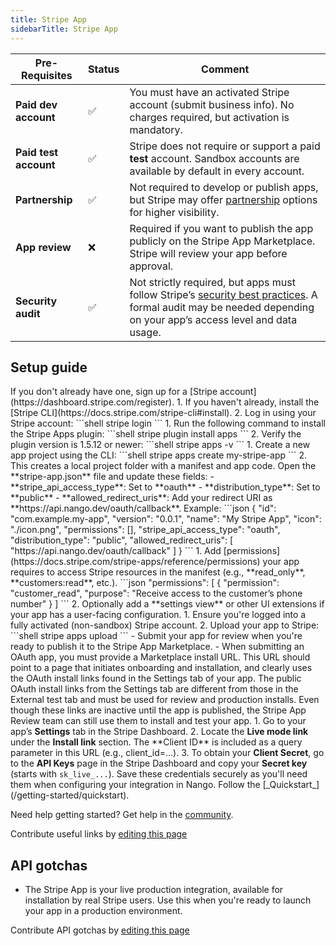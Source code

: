 ```yaml
---
title: Stripe App
sidebarTitle: Stripe App
---
```



<Overview />
<PreBuiltTooling />
<PreBuiltUseCases />

| Pre-Requisites        | Status | Comment                                                                                                                                                                                             |
| --------------------- | ------ | --------------------------------------------------------------------------------------------------------------------------------------------------------------------------------------------------- |
| **Paid dev account**  | ✅      | You must have an activated Stripe account (submit business info). No charges required, but activation is mandatory.                                                                                 |
| **Paid test account** | ✅      | Stripe does not require or support a paid **test** account. Sandbox accounts are available by default in every account.                                                                                       |
| **Partnership**       | ✅      | Not required to develop or publish apps, but Stripe may offer [partnership](https://docs.stripe.com/partners#:~:text=To%20become%20a%20Stripe%20partner,the%20Stripe%20Partner%20Ecosystem%20Agreement.) options for higher visibility.                                                                                            |
| **App review**        | ❌      | Required if you want to publish the app publicly on the Stripe App Marketplace. Stripe will review your app before approval.                                                                        |
| **Security audit**    | ✅     | Not strictly required, but apps must follow Stripe’s [security best practices](https://stripe.com/docs/security). A formal audit may be needed depending on your app’s access level and data usage. |


## Setup guide

<Steps>
  <Step title="Create a Stripe account">
    If you don't already have one, sign up for a [Stripe account](https://dashboard.stripe.com/register).
  </Step>
  <Step title="Install Stripe CLI">
    1. If you haven't already, install the [Stripe CLI](https://docs.stripe.com/stripe-cli#install).
    2. Log in using your Stripe account:  
       ```shell
       stripe login
       ```
  </Step>

  <Step title="Install the Stripe Apps CLI plugin">
    1. Run the following command to install the Stripe Apps plugin:  
       ```shell
       stripe plugin install apps
       ```
    2. Verify the plugin version is 1.5.12 or newer:  
        ```shell
        stripe apps -v
        ```
  </Step>

  <Step title="Create your Stripe App">
    1. Create a new app project using the CLI:  
       ```shell
       stripe apps create my-stripe-app
       ```
    2. This creates a local project folder with a manifest and app code.
  </Step>

  <Step title="Edit the app manifest">
    Open the **stripe-app.json** file and update these fields:
    - **stripe_api_access_type**: Set to **oauth**
    - **distribution_type**: Set to **public**
    - **allowed_redirect_uris**: Add your redirect URI as **https://api.nango.dev/oauth/callback**. Example:
    ```json
    {
      "id": "com.example.my-app",
      "version": "0.0.1",
      "name": "My Stripe App",
      "icon": "./icon.png",
      "permissions": [],
      "stripe_api_access_type": "oauth",
      "distribution_type": "public",
      "allowed_redirect_uris": [
        "https://api.nango.dev/oauth/callback"
      ]
    }
    ```
  </Step>

  <Step title="Add required permissions and UI (optional)">
    1. Add [permissions](https://docs.stripe.com/stripe-apps/reference/permissions) your app requires to access Stripe resources in the manifest (e.g., **read_only**, **customers:read**, etc.).
    ```json
    "permissions": [
        {
            "permission": "customer_read",
            "purpose": "Receive access to the customer’s phone number"
        }
    ]
  ```
    2. Optionally add a **settings view** or other UI extensions if your app has a user-facing configuration.
  </Step>
  <Step title="Upload your app to Stripe (requires live account)">
    1. Ensure you're logged into a fully activated (non-sandbox) Stripe account.
    2. Upload your app to Stripe:  
       ```shell
       stripe apps upload
       ```
  </Step>

<Step title="Publish your app">
    - Submit your app for review when you're ready to publish it to the Stripe App Marketplace.
    - When submitting an OAuth app, you must provide a Marketplace install URL. This URL should point to a page that initiates onboarding and installation, and clearly uses the OAuth install links found in the Settings tab of your app.
    <Note>The public OAuth install links from the Settings tab are different from those in the External test tab and must be used for review and production installs. Even though these links are inactive until the app is published, the Stripe App Review team can still use them to install and test your app.</Note>
</Step>

<Step title="Obtain your Client ID and Client Secret">
  1. Go to your app’s <strong>Settings</strong> tab in the Stripe Dashboard.
  2. Locate the <strong>Live mode link</strong> under the <strong>Install link</strong> section. The **Client ID** is included as a query parameter in this URL (e.g., client_id=...).
  3. To obtain your <strong>Client Secret</strong>, go to the <strong>API Keys</strong> page in the Stripe Dashboard and copy your <strong>Secret key</strong> (starts with <code>sk_live_...</code>).
  Save these credentials securely as you'll need them when configuring your integration in Nango.
</Step>

  <Step title="Next">
    Follow the [_Quickstart_](/getting-started/quickstart).
  </Step>
</Steps>

<Tip>Need help getting started? Get help in the [community](https://nango.dev/slack).</Tip>

<UsefulLinks />

<Note>Contribute useful links by [editing this page](https://github.com/nangohq/nango/tree/master/docs-v2/integrations/all/stripe-app.mdx)</Note>

<CommonScopes />

## API gotchas
- The Stripe App is your live production integration, available for installation by real Stripe users. Use this when you're ready to launch your app in a production environment.

<Note>Contribute API gotchas by [editing this page](https://github.com/nangohq/nango/tree/master/docs-v2/integrations/all/stripe-app.mdx)</Note>